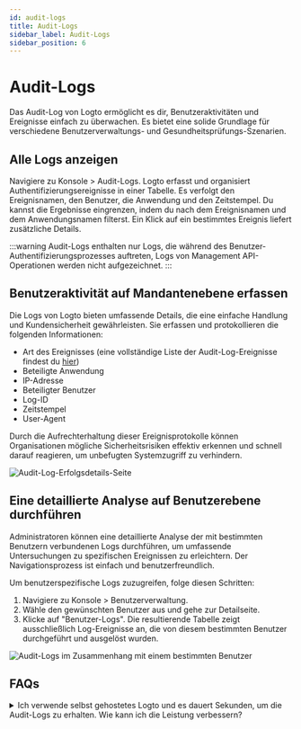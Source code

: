 ```yaml
---
id: audit-logs
title: Audit-Logs
sidebar_label: Audit-Logs
sidebar_position: 6
---
```


# Audit-Logs

Das Audit-Log von Logto ermöglicht es dir, Benutzeraktivitäten und Ereignisse einfach zu überwachen. Es bietet eine solide Grundlage für verschiedene Benutzerverwaltungs- und Gesundheitsprüfungs-Szenarien.

## Alle Logs anzeigen

Navigiere zu <CloudLink to="/audit-logs">Konsole > Audit-Logs</CloudLink>. Logto erfasst und organisiert Authentifizierungsereignisse in einer Tabelle. Es verfolgt den Ereignisnamen, den Benutzer, die Anwendung und den Zeitstempel. Du kannst die Ergebnisse eingrenzen, indem du nach dem Ereignisnamen und dem Anwendungsnamen filterst. Ein Klick auf ein bestimmtes Ereignis liefert zusätzliche Details.

:::warning
Audit-Logs enthalten nur Logs, die während des Benutzer-Authentifizierungsprozesses auftreten, Logs von Management API-Operationen werden nicht aufgezeichnet.
:::

## Benutzeraktivität auf Mandantenebene erfassen

Die Logs von Logto bieten umfassende Details, die eine einfache Handlung und Kundensicherheit gewährleisten. Sie erfassen und protokollieren die folgenden Informationen:

- Art des Ereignisses (eine vollständige Liste der Audit-Log-Ereignisse findest du [hier](https://github.com/logto-io/logto/blob/master/packages/console/src/consts/logs.ts))
- Beteiligte Anwendung
- IP-Adresse
- Beteiligter Benutzer
- Log-ID
- Zeitstempel
- User-Agent

Durch die Aufrechterhaltung dieser Ereignisprotokolle können Organisationen mögliche Sicherheitsrisiken effektiv erkennen und schnell darauf reagieren, um unbefugten Systemzugriff zu verhindern.

![Audit-Log-Erfolgsdetails-Seite](./assets/audit-log-success-details-page.png)

## Eine detaillierte Analyse auf Benutzerebene durchführen

Administratoren können eine detaillierte Analyse der mit bestimmten Benutzern verbundenen Logs durchführen, um umfassende Untersuchungen zu spezifischen Ereignissen zu erleichtern. Der Navigationsprozess ist einfach und benutzerfreundlich.

Um benutzerspezifische Logs zuzugreifen, folge diesen Schritten:

1. Navigiere zu <CloudLink to="/users">Konsole > Benutzerverwaltung</CloudLink>.
2. Wähle den gewünschten Benutzer aus und gehe zur Detailseite.
3. Klicke auf "Benutzer-Logs". Die resultierende Tabelle zeigt ausschließlich Log-Ereignisse an, die von diesem bestimmten Benutzer durchgeführt und ausgelöst wurden.

![Audit-Logs im Zusammenhang mit einem bestimmten Benutzer](./assets/audit-logs-related-to-specific-user.png)

## FAQs

<details>
<summary>Ich verwende selbst gehostetes Logto und es dauert Sekunden, um die Audit-Logs zu erhalten. Wie kann ich die Leistung verbessern?</summary>

OSS-Benutzer sollten einen Cronjob hinzufügen, um veraltete Audit-Logs regelmäßig zu bereinigen.

</details>
